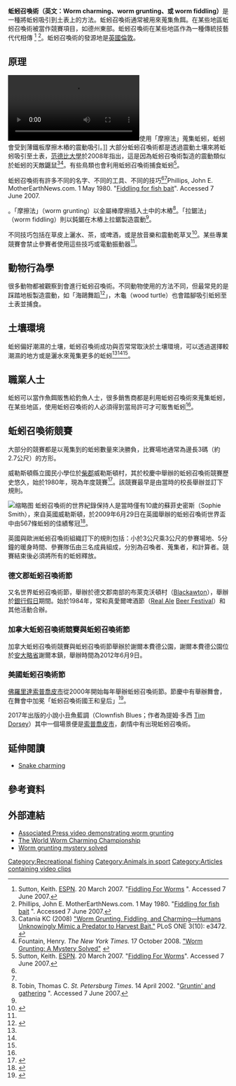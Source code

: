 {{short description|Methods of attracting earthworms from the ground}}
'''蚯蚓召喚術（英文：Worm charming、worm grunting、或 worm fiddling）'''是一種將蚯蚓吸引到土表上的方法。蚯蚓召喚術通常被用來蒐集魚餌。在某些地區蚯蚓召喚術被當作競賽項目，如德州東部。蚯蚓召喚術在某些地區作為一種傳統技藝代代相傳 <ref name="ESPN">Sutton, Keith.  [[ESPN|ESPN]].  20 March 2007.  "[http://sports.espn.go.com/outdoors/fishing/columns/story?columnist=sutton_keith&page=g_col_Sutton_fiddling_for_worms Fiddling For Worms] {{Wayback|url=http://sports.espn.go.com/outdoors/fishing/columns/story?columnist=sutton_keith&page=g_col_Sutton_fiddling_for_worms |date=20150929104830 }}".  Accessed 7 June 2007.</ref> <ref name="MotherEarth">Phillips, John E.  MotherEarthNews.com.  1 May 1980.  "[http://www.motherearthnews.com/Homesteading-and-Self-Reliance/1980-05-01/Fiddling-For-Fish-Bait.aspx Fiddling for fish bait] {{Wayback|url=http://www.motherearthnews.com/Homesteading-and-Self-Reliance/1980-05-01/Fiddling-For-Fish-Bait.aspx |date=20070930203514 }}".  Accessed 7 June 2007.</ref>。蚯蚓召喚術的發源地是[[英国|英國]][[伦敦|倫敦]]。

== 原理 ==
[[File:Florida_worm_charming_example.webm|右]]使用「摩擦法」蒐集蚯蚓，蚯蚓會受到薄鐵板摩擦木樁的震動吸引。]]
大部分蚯蚓召喚術都是透過震動土壤來將蚯蚓吸引至土表，[[范德堡大学|范德比大學]]於2008年指出，這是因為蚯蚓召喚術製造的震動類似於蚯蚓的天敵鼴鼠<ref>Catania KC (2008) [http://www.plosone.org/article/info%3Adoi%2F10.1371%2Fjournal.pone.0003472 "Worm Grunting, Fiddling, and Charming—Humans Unknowingly Mimic a Predator to Harvest Bait."] {{Wayback|url=http://www.plosone.org/article/info%3Adoi%2F10.1371%2Fjournal.pone.0003472 |date=20141210082104 }} PLoS ONE 3(10): e3472. {{doi|10.1371/journal.pone.0003472}}</ref><ref>Fountain, Henry. ''The New York Times.'' 17 October 2008. [https://www.nytimes.com/2008/10/18/science/21wormgrunting.html "Worm Grunting: A Mystery Solved"] {{Wayback|url=https://www.nytimes.com/2008/10/18/science/21wormgrunting.html |date=20210310085218 }}</ref>。有些鳥類也會利用蚯蚓召喚術捕食蚯蚓<ref name="ESPN">Sutton, Keith.  [[ESPN|ESPN]].  20 March 2007.  "[http://sports.espn.go.com/outdoors/fishing/columns/story?columnist=sutton_keith&page=g_col_Sutton_fiddling_for_worms Fiddling For Worms]".  Accessed 7 June 2007.</ref>。

蚯蚓召喚術有許多不同的名字、不同的工具、不同的技巧<ref name="ESPN" /><ref name="MotherEarth"/>Phillips, John E.  MotherEarthNews.com.  1 May 1980.  "[http://www.motherearthnews.com/Homesteading-and-Self-Reliance/1980-05-01/Fiddling-For-Fish-Bait.aspx Fiddling for fish bait]{{Wayback|url=http://www.motherearthnews.com/Homesteading-and-Self-Reliance/1980-05-01/Fiddling-For-Fish-Bait.aspx |date=20070930203514 }}".  Accessed 7 June 2007.</ref>。「摩擦法」（worm grunting）以金屬棒摩擦插入土中的木樁<ref name="sptimes">Tobin, Thomas C.  ''St. Petersburg Times''.  14 April 2002.  "[http://www.sptimes.com/2002/04/14/State/Gruntin__and_gatherin.shtml Gruntin' and gathering] {{Wayback|url=http://www.sptimes.com/2002/04/14/State/Gruntin__and_gatherin.shtml |date=20171004213846 }}".  Accessed 7 June 2007.</ref>。「拉鋸法」（worm fiddling）則以鈍鋸在木樁上拉鋸製造震動<ref name="ESPN" />。

不同技巧包括在草皮上灑水、茶，或啤酒，或是放音樂和震動乾草叉<ref name="Berrington">{{Cite web |url=http://findarticles.com/p/articles/mi_qn4161/is_19960428/ai_n14451942 |title=''Sunday Mirror'', "The war of the worms" article by Lucy Berrington, April 28, 1996 |access-date=2020-12-24 |archive-date=2015-11-30 |archive-url=https://web.archive.org/web/20151130192917/http://findarticles.com/p/articles/mi_qn4161/is_19960428/ai_n14451942/ |dead-url=no }}</ref>。某些專業競賽會禁止參賽者使用這些技巧或電動振動器<ref name="Berrington" />。

== 動物行為學 ==
很多動物都被觀察到會進行蚯蚓召喚術。不同動物使用的方法不同，但最常見的是踩踏地板製造震動，如「海鷗舞蹈<ref>{{Cite web |url=https://www.youtube.com/watch?v=kgw-Z0NQsW0 |title=存档副本 |access-date=2020-12-24 |archive-date=2019-05-09 |archive-url=https://web.archive.org/web/20190509091226/https://www.youtube.com/watch?v=kgw-Z0NQsW0 |dead-url=no }}</ref>」，木龜（wood turtle）也會踏腳吸引蚯蚓至土表並捕食。

== 土壤環境 ==
蚯蚓偏好潮濕的土壤，蚯蚓召喚術成功與否常常取決於土壤環境，可以透過選擇較潮濕的地方或是灑水來蒐集更多的蚯蚓<ref name="ESPN" /><ref name="MotherEarth" /><ref name="sptimes" />。

== 職業人士 ==
蚯蚓可以當作魚餌販售給釣魚人士，很多銷售商都是利用蚯蚓召喚術來蒐集蚯蚓，在某些地區，使用蚯蚓召喚術的人必須得到當局許可才可販售蚯蚓<ref name="sptimes" />。

== 蚯蚓召喚術競賽 ==
大部分的競賽都是以蒐集到的蚯蚓數量來決勝負，比賽場地通常為邊長3碼（約2.7公尺）的方形。

威勒斯頓縣立國民小學位於[[柴郡|柴郡]]威勒斯頓村，其於校慶中舉辦的蚯蚓召喚術競賽歷史悠久，始於1980年，現為年度競賽<ref>{{cite web|title=The World Worm Charming Championship|url=http://www.wormcharming.com:80/index.html|accessdate=21 October 2018|publisher=International Federation of Charming Worms and Allied Pastimes|archiveurl=https://web.archive.org/web/20160912170513/http://www.wormcharming.com/index.html|archivedate=2016-09-12|dead-url=no}}</ref>。該競賽最早是由當時的校長舉辦並訂下規則。

[[File:Willaston_-_Worm_Charming.jpg|缩略图]]
蚯蚓召喚術的世界紀錄保持人是當時僅有10歲的蘇菲史密斯（Sophie Smith），來自英國威勒斯頓，於2009年6月29日在英國舉辦的蚯蚓召喚術世界盃中由567條蚯蚓的佳績奪冠<ref name="NewRecord">{{cite news|title=Worm charmer, 10, sets new record|url=http://www.upi.com/Odd_News/2009/06/29/Worm-charmer-10-sets-new-record/UPI-68561246307679/|agency=UPI|accessdate=2009-07-01|archive-date=2019-04-02|archive-url=https://web.archive.org/web/20190402115124/https://www.upi.com/Odd_News/2009/06/29/Worm-charmer-10-sets-new-record/UPI-68561246307679/|dead-url=no}}</ref>。

英國與歐洲蚯蚓召喚術組織訂下的規則包括：小於3公尺乘3公尺的參賽場地、5分鐘的暖身時間、參賽隊伍由三名成員組成，分別為召喚者、蒐集者，和計算者。競賽結束後必須將所有的蚯蚓釋放。

=== 德文郡蚯蚓召喚術節 ===
又名世界蚯蚓召喚術節，舉辦於德文郡南部的布萊克沃頓村（[[Blackawton|Blackawton]]），舉辦於[[銀行假日|銀行假日]]期間。始於1984年，常和真愛爾啤酒節（[[Real_Ale|Real Ale]] [[Beer_Festival|Beer Festival]]）和其他活動合辦。

=== 加拿大蚯蚓召喚術競賽與蚯蚓召喚術節 ===
加拿大蚯蚓召喚術競賽與蚯蚓召喚術節舉辦於謝爾本費德公園，謝爾本費德公園位於[[安大略省|安大略省]]謝爾本鎮，舉辦時間為2012年6月9日。

=== 美國蚯蚓召喚術節 ===
[[佛罗里达州|佛羅里達]][[索普乔皮_(佛罗里达州)|索普喬皮市]]從2000年開始每年舉辦蚯蚓召喚術節。節慶中有舉辦舞會，在舞會中加冕「蚯蚓召喚術國王和皇后」<ref name="VisitFlorida">{{cite web|title=13th Annual Sopchoppy Worm Gruntin' Festival April 13|url=http://www.visitflorida.com/en-us/articles/2013/insider--off-the-beaten-path/sopchoppyfestival.html|publisher=Visit Florida|access-date=2020-12-24|archive-date=2014-02-22|archive-url=https://web.archive.org/web/20140222184001/http://www.visitflorida.com/en-us/articles/2013/insider--off-the-beaten-path/sopchoppyfestival.html|dead-url=no}}</ref>。

2017年出版的小說小丑魚藍調（Clownfish Blues；作者為提姆·多西 [[Tim_Dorsey|Tim Dorsey]]）其中一個場景便是[[索普乔皮_(佛罗里达州)|索普喬皮市]]，劇情中有出現蚯蚓召喚術。

== 延伸閱讀 ==

* [[Snake_charming|Snake charming]]

== 參考資料 ==
{{Reflist}}

== 外部連結 ==

* [https://www.youtube.com/watch?v=FK-Oo7NwPiQ Associated Press video demonstrating worm grunting] {{Wayback|url=https://www.youtube.com/watch?v=FK-Oo7NwPiQ |date=20201217032048 }}
* [https://web.archive.org/web/20090504122657/http://www.wormcharming.com/ The World Worm Charming Championship]
* [http://www.newswise.com/articles/view/545255/ Worm grunting mystery solved] {{Wayback|url=http://www.newswise.com/articles/view/545255/ |date=20081022074049 }}

[[Category:Recreational_fishing|Category:Recreational fishing]]
[[Category:Animals_in_sport|Category:Animals in sport]]
[[Category:Articles_containing_video_clips|Category:Articles containing video clips]]